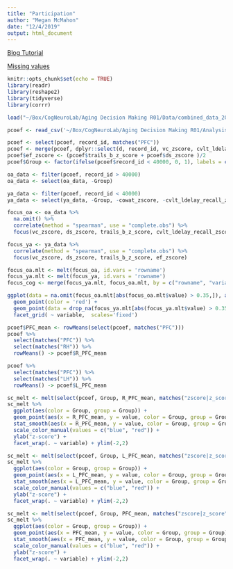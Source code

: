 ```yaml
---
title: "Participation"
author: "Megan McMahon"
date: "12/4/2019"
output: html_document
---
```


[Blog Tutorial](https://drsimonj.svbtle.com/exploring-correlations-in-r-with-corrr)

[Missing values](http://bwlewis.github.io/covar/missing.html)

```r
knitr::opts_chunk$set(echo = TRUE)
library(readr)
library(reshape2)
library(tidyverse)
library(corrr)

load("~/Box/CogNeuroLab/Aging Decision Making R01/Data/combined_data_2020-01-13.RData")

pcoef <- read_csv('~/Box/CogNeuroLab/Aging Decision Making R01/Analysis/rest/bct/participation_nodewise_r.csv')

pcoef <- select(pcoef, record_id, matches("PFC"))
pcoef <- merge(pcoef, dplyr::select(d, record_id, vc_zscore, cvlt_ldelay_recall_zscore, cowat_zscore, ds_zscore, trails_b_z_score), by = 'record_id')
pcoef$ef_zscore <- (pcoef$trails_b_z_score + pcoef$ds_zscore )/2
pcoef$Group <- factor(ifelse(pcoef$record_id < 40000, 0, 1), labels = c("Young Adults", "Older Adults"))

oa_data <- filter(pcoef, record_id > 40000)
oa_data <- select(oa_data, -Group)

ya_data <- filter(pcoef, record_id < 40000)
ya_data <- select(ya_data, -Group, -cowat_zscore, -cvlt_ldelay_recall_zscore)

```

```r
focus_oa <- oa_data %>%
  na.omit() %>%
  correlate(method = "spearman", use = "complete.obs") %>%
  focus(vc_zscore, ds_zscore, trails_b_z_score, cvlt_ldelay_recall_zscore, cowat_zscore, ef_zscore)

focus_ya <- ya_data %>%
  correlate(method = "spearman", use = "complete.obs") %>%
  focus(vc_zscore, ds_zscore, trails_b_z_score, ef_zscore)

focus_oa.mlt <- melt(focus_oa, id.vars = 'rowname')
focus_ya.mlt <- melt(focus_ya, id.vars = 'rowname')
focus_cog <- merge(focus_ya.mlt, focus_oa.mlt, by = c("rowname", "variable"))

ggplot(data = na.omit(focus_oa.mlt[abs(focus_oa.mlt$value) > 0.35,]), aes(x = value, y = rowname)) + 
  geom_point(color = 'red') + 
  geom_point(data = drop_na(focus_ya.mlt[abs(focus_ya.mlt$value) > 0.35,]), color = 'blue') + 
  facet_grid( ~ variable,  scales='fixed')
```


```r
pcoef$PFC_mean <- rowMeans(select(pcoef, matches("PFC")))
pcoef %>%
  select(matches("PFC")) %>%
  select(matches("RH")) %>%
  rowMeans() -> pcoef$R_PFC_mean

pcoef %>%
  select(matches("PFC")) %>%
  select(matches("LH")) %>%
  rowMeans() -> pcoef$L_PFC_mean

sc_melt <- melt(select(pcoef, Group, R_PFC_mean, matches("zscore|z_score")) , id.vars = c("Group", "R_PFC_mean"))
sc_melt %>%
  ggplot(aes(color = Group, group = Group)) +
  geom_point(aes(x = R_PFC_mean, y = value, color = Group, group = Group)) + 
  stat_smooth(aes(x = R_PFC_mean, y = value, color = Group, group = Group), method = "lm") +
  scale_color_manual(values = c("blue", "red")) +
  ylab("z-score") +
  facet_wrap(. ~ variable) + ylim(-2,2)

sc_melt <- melt(select(pcoef, Group, L_PFC_mean, matches("zscore|z_score")) , id.vars = c("Group", "L_PFC_mean"))
sc_melt %>%
  ggplot(aes(color = Group, group = Group)) +
  geom_point(aes(x = L_PFC_mean, y = value, color = Group, group = Group)) + 
  stat_smooth(aes(x = L_PFC_mean, y = value, color = Group, group = Group), method = "lm") +
  scale_color_manual(values = c("blue", "red")) +
  ylab("z-score") +
  facet_wrap(. ~ variable) + ylim(-2,2)

sc_melt <- melt(select(pcoef, Group, PFC_mean, matches("zscore|z_score")) , id.vars = c("Group", "PFC_mean"))
sc_melt %>%
  ggplot(aes(color = Group, group = Group)) +
  geom_point(aes(x = PFC_mean, y = value, color = Group, group = Group)) + 
  stat_smooth(aes(x = PFC_mean, y = value, color = Group, group = Group), method = "lm") +
  scale_color_manual(values = c("blue", "red")) +
  ylab("z-score") +
  facet_wrap(. ~ variable) + ylim(-2,2)
```

